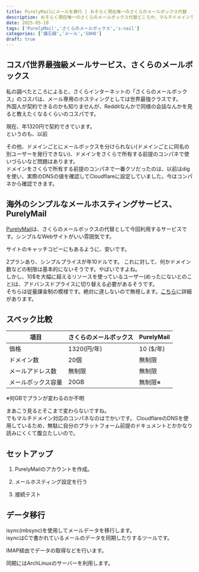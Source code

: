 ```yaml
---
title: PurelyMailにメールを移行 | おそらく現在唯一のさくらのメールボックス代替
description: おそらく現在唯一のさくらのメールボックス代替どころか、マルチドメインではこちらのほうが上です
date: 2025-05-10
tags: ['PurelyMail','さくらのメールボックス','s-nail']
categories: ['備忘録','メール','SOHO']
draft: true
---
```


## コスパ世界最強級メールサービス、さくらのメールボックス

私の調べたところによると、さくらインターネットの「さくらのメールボックス」のコスパは、メール専用のホスティングとしては世界最強クラスです。  
外国人が契約できるのかも知りませんが、Redditなんかで同様の会話なんかを見ると教えたくなるくらいのコスパです。

現在、年1320円で契約できています。  
というのも、以前

その他、ドメインごとにメールボックスを分けられない(ドメインごとに同名の別ユーザーを発行できない)、ドメインをさくらで所有する前提のコンパネで使いづらいなど問題はあります。  
ドメインをさくらで所有する前提のコンパネで一番クソだったのは、以前はdigを使い、実際のDNSの値を確認してCloudflareに設定していました。今はコンパネから確認できます。

## 海外のシンプルなメールホスティングサービス、PurelyMail

[PurelyMail](https://purelymail.com/)は、さくらのメールボックスの代替として今回利用するサービスです。シンプルなWebサイトがいい雰囲気です。

サイトのキャッチコピーにもあるように、安いです。

2プランあり、シンプルプライスが年10ドルです。
これに対して、何かドメイン数などの制限は基本的にないそうです。やばいですよね。  
しかし、10$を大幅に超えるリソースを使っているユーザー(めったにないとのこと)は、アドバンスドプライスに切り替える必要があるそうです。  
そちらは従量課金制の模様です。絶対に達しないので無視します。[こちら](https://purelymail.com/advancedpricing)に詳細があります。

## スペック比較

| 項目 | さくらのメールボックス | PurelyMail |
|------|---------------------|------------|
| 価格 | 1320(円/年) | 10 ($/年) |
| ドメイン数 | 20個 | 無制限 |
| メールアドレス数 | 無制限 | 無制限 |
| メールボックス容量 | 20GB | 無制限※ |

※何GBでプランが変わるのか不明

まあこう見るとそこまで変わらないですね。  
でもマルチドメイン対応のコンパネなのはでかいです。
CloudflareのDNSを使用しているため、無駄に自分のプラットフォーム前提のドキュメントとかかなり読みにくくて腹立たしいので。

## セットアップ

1. PurelyMailのアカウントを作成。

2. メールホスティング設定を行う

3. 接続テスト

## データ移行

isync(mbsync)を使用してメールデータを移行します。  
isyncはCで書かれているメールのデータを同期したりするツールです。

IMAP経由でデータの取得などを行います。

同期にはArchLinuxのサーバーを利用します。

